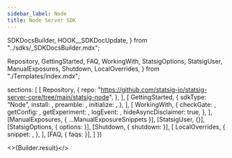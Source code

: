 ```yaml
---
sidebar_label: Node
title: Node Server SDK
---
```


  SDKDocsBuilder,
  HOOK__SDKDocUpdate,
} from "../sdks/_SDKDocsBuilder.mdx";

  Repository,
  GettingStarted,
  FAQ,
  WorkingWith,
  StatsigOptions,
  StatsigUser,
  ManualExposures,
  Shutdown,
  LocalOverrides,
} from "./Templates/index.mdx";



  sections: [
    [
      Repository,
      {
        repo: "https://github.com/statsig-io/statsig-server-core/tree/main/statsig-node",
      },
    ],
    [
      GettingStarted,
      {
        sdkType: "Node",
        install: <Install />,
        preamble: <Preamble />,
        initialize: <Initialize />,
      },
    ],
    [
      WorkingWith,
      {
        checkGate: <CheckGate />,
        getConfig: <GetConfig />,
        getExperiment: <GetExperiment />,
        logEvent: <LogEvent />,
        hideAsyncDisclaimer: true,
      },
    ],
    [ManualExposures, { ...ManualExposureSnippets }],
    [StatsigUser, {}],
    [StatsigOptions, { options: <Options /> }],
    [Shutdown, { shutdown: <ShutdownSnippet /> }],
    [
      LocalOverrides,
      {
        snippet: <OverridesSnippet />,
      },
    ],
    [FAQ, { faqs: <MoreFAQs /> }],
  ]
})


<>{Builder.result}</>

